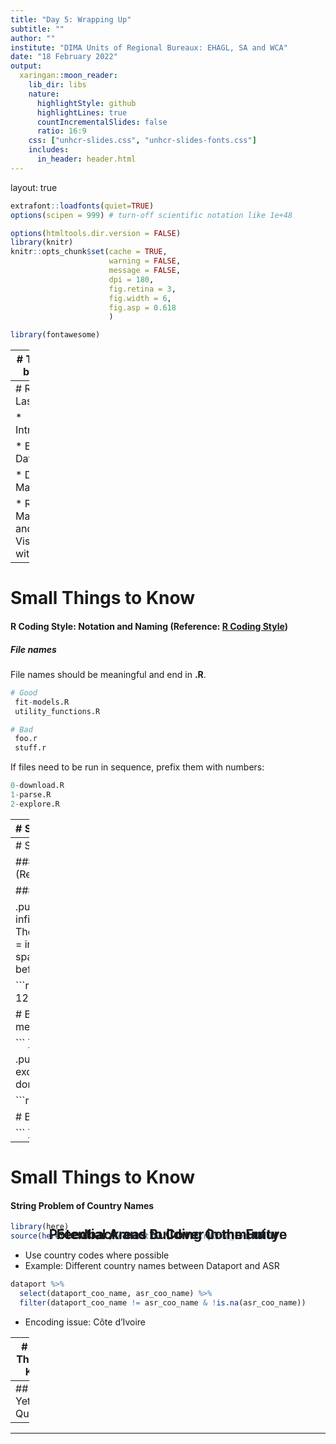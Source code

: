 ```yaml
---
title: "Day 5: Wrapping Up"
subtitle: ""
author: ""
institute: "DIMA Units of Regional Bureaux: EHAGL, SA and WCA"
date: "18 February 2022"
output:
  xaringan::moon_reader:
    lib_dir: libs
    nature:
      highlightStyle: github
      highlightLines: true
      countIncrementalSlides: false
      ratio: 16:9
    css: ["unhcr-slides.css", "unhcr-slides-fonts.css"]
    includes:
      in_header: header.html    
---
```

layout: true

<div class="my-footer"><span></span></div> 

<style type="text/css">

h2 {
  text-align: center;
  position: fixed;
  top: 50%;
  left: 50%;
  transform: translate(-50%, -50%);
}
}
</style>

```r
extrafont::loadfonts(quiet=TRUE)
options(scipen = 999) # turn-off scientific notation like 1e+48

options(htmltools.dir.version = FALSE)
library(knitr)
knitr::opts_chunk$set(cache = TRUE, 
                      warning = FALSE, 
                      message = FALSE, 
                      dpi = 180,
                      fig.retina = 3,
                      fig.width = 6,
                      fig.asp = 0.618
                      )

library(fontawesome)

```

---
# Today will be about:

* Recap of Last 4 Days

* Small Things to Know
  + R Coding Style
  + Strings and Country Names

* Not Yet Asked Questions

* Potential Areas to Cover in the Future

* Building Community

* Feedback

---
# Recap of Last 4 Days

* Introduction

* Basics and Data Import

* Data Manipulation

* R Markdown and Visualisation with ggplot2

---
# Small Things to Know

#### R Coding Style: Notation and Naming (Reference: [R Coding Style](https://rstudio-pubs-static.s3.amazonaws.com/390511_286f47c578694d3dbd35b6a71f3af4d6.html#))

##### File names

File names should be meaningful and end in **.R**.

```r
# Good
 fit-models.R
 utility_functions.R

# Bad
 foo.r
 stuff.r

```

If files need to be run in sequence, prefix them with numbers:

```r
0-download.R
1-parse.R
2-explore.R

```

---
# Small Things to Know

#### R Coding Style: Notation and Naming (Reference: [R Coding Style](https://rstudio-pubs-static.s3.amazonaws.com/390511_286f47c578694d3dbd35b6a71f3af4d6.html#))

##### Object names

.pull-left[
Variable and function names should be lowercase. Use an underscore (_) to separate words within a name. Generally, **variable** names should be **nouns** and **function** names should be **verbs**. 

```r
# Good
day_one
day_1
dayOne

# Bad
first_day_of_the_month
dayone
djm1

```
]

.pull-right[
Where possible, avoid using names of existing functions and variables. Doing so will cause confusion for the readers of your code.

```r
# Bad
T <- FALSE
c <- 10
mean <- function(x) sum(x)

```
]

---
# Small Things to Know

#### R Coding Style: Syntax (Reference: [R Coding Style](https://rstudio-pubs-static.s3.amazonaws.com/390511_286f47c578694d3dbd35b6a71f3af4d6.html#))

##### Spacing

.pull-left[
Place spaces around all infix operators (=, +, -, <-, etc.). The same rule applies when using = in function calls. Always put a space after a comma, and never before (just like in regular English).

```r
# Good
average <- mean(feet / 12 + inches, na.rm = TRUE)

# Bad
average<-mean(feet/12+inches,na.rm=TRUE)

```
]

.pull-right[
There's a small exception to this rule: :, :: and ::: don't need spaces around them.

```r
# Good
x <- 1:10
base::get

# Bad
x <- 1 : 10
base :: get

```
]


---
# Small Things to Know

#### String Problem of Country Names

```r
library(here)
source(here("other", "presentation", "countrycode_compare.R"))
```

* Use country codes where possible
* Example: Different country names between Dataport and ASR
```r
dataport %>% 
  select(dataport_coo_name, asr_coo_name) %>%
  filter(dataport_coo_name != asr_coo_name & !is.na(asr_coo_name))
```
* Encoding issue: Côte d'Ivoire

---
# Small Things to Know

#### String Problem of Country Names

* Example: Different country codes between UNHCR code and ISO3
```r
country_list %>% select(iso3, unhcr, unsd_name) %>% filter(iso3 != unhcr)
```

* Use `countrycode` package
```r
install.packages(countrycode)
library(countrycode)
```

---
## Not Yet Asked Questions

---
## Potential Areas to Cover in the Future

---
## Feedback and Building Community

